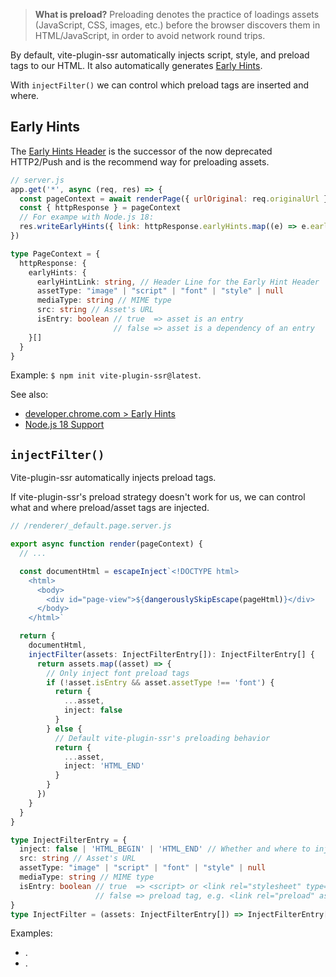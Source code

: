 
> **What is preload?** Preloading denotes the practice of loadings assets (JavaScript, CSS, images, etc.) before the browser discovers them in HTML/JavaScript, in order to avoid network round trips.

By default, vite-plugin-ssr automatically injects script, style, and preload tags to our HTML.
It also automatically generates [Early Hints](https://developer.mozilla.org/en-US/docs/Web/HTTP/Status/103).

With `injectFilter()` we can control which preload tags are inserted and where.


## Early Hints

The [Early Hints Header](https://developer.mozilla.org/en-US/docs/Web/HTTP/Status/103) is the successor of the now deprecated HTTP2/Push and is the recommend way for preloading assets.

```js
// server.js
app.get('*', async (req, res) => {
  const pageContext = await renderPage({ urlOriginal: req.originalUrl } )
  const { httpResponse } = pageContext
  // For exampe with Node.js 18:
  res.writeEarlyHints({ link: httpResponse.earlyHints.map((e) => e.earlyHintLink) })
})
```
```ts
type PageContext = {
  httpResponse: {
    earlyHints: {
      earlyHintLink: string, // Header Line for the Early Hint Header
      assetType: "image" | "script" | "font" | "style" | null
      mediaType: string // MIME type
      src: string // Asset's URL
      isEntry: boolean // true  => asset is an entry
                       // false => asset is a dependency of an entry
    }[]
  }
}
```

Example: `$ npm init vite-plugin-ssr@latest`.

See also:
 - [developer.chrome.com > Early Hints](https://developer.chrome.com/blog/early-hints/)
 - [Node.js 18 Support](https://nodejs.org/dist/latest-v19.x/docs/api/http.html#responsewriteearlyhintshints-callback)

## `injectFilter()`

Vite-plugin-ssr automatically injects preload tags.

If vite-plugin-ssr's preload strategy doesn't work for us, we can control what and where preload/asset tags are injected.

```ts
// /renderer/_default.page.server.js

export async function render(pageContext) {
  // ...

  const documentHtml = escapeInject`<!DOCTYPE html>
    <html>
      <body>
        <div id="page-view">${dangerouslySkipEscape(pageHtml)}</div>
      </body>
    </html>`

  return {
    documentHtml,
    injectFilter(assets: InjectFilterEntry[]): InjectFilterEntry[] {
      return assets.map((asset) => {
        // Only inject font preload tags
        if (!asset.isEntry && asset.assetType !== 'font') {
          return {
            ...asset,
            inject: false
          }
        } else {
          // Default vite-plugin-ssr's preloading behavior
          return {
            ...asset,
            inject: 'HTML_END'
          }
        }
      })
    }
  }
}
```
```ts
type InjectFilterEntry = {
  inject: false | 'HTML_BEGIN' | 'HTML_END' // Whether and where to inject
  src: string // Asset's URL
  assetType: "image" | "script" | "font" | "style" | null
  mediaType: string // MIME type
  isEntry: boolean // true  => <script> or <link rel="stylesheet" type="text/css">
                   // false => preload tag, e.g. <link rel="preload" as="font">
}
type InjectFilter = (assets: InjectFilterEntry[]) => InjectFilterEntry[]
```

Examples:
 - <Link href="/examples/custom-preload/renderer/_default.page.server.tsx" />.
 - <Link href="/test/preload/renderer/_default.page.server.tsx" />.
